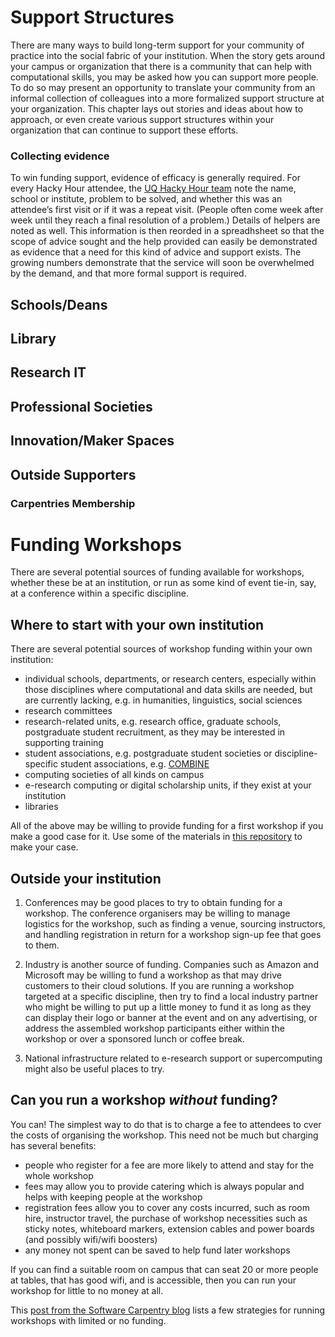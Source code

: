 # Support Structures

There are many ways to build long-term support for your community of practice into the social fabric of your institution. When the story gets around your campus or organization that there is a community that can help with computational skills, you may be asked how you can support more people. To do so may present an opportunity to translate your community from an informal collection of colleagues into a more formalized support structure at your organization. This chapter lays out stories and ideas about how to approach, or even create various support structures within your organization that can continue to support these efforts.

### Collecting evidence

To win funding support, evidence of efficacy is generally required. For every Hacky Hour attendee, the [UQ Hacky Hour team](https://hackyhourstluc.wordpress.com/) note the name, school or institute, problem to be solved, and whether this was an attendee's first visit or if it was a repeat visit. (People often come week after week until they reach a final resolution of a problem.) Details of helpers are noted as well. This information is then reorded in a spreadhsheet so that the scope of advice sought and the help provided can easily be demonstrated as evidence that a need for this kind of advice and support exists. The growing numbers demonstrate that the service will soon be overwhelmed by the demand, and that more formal support is required. 


## Schools/Deans

## Library

## Research IT

## Professional Societies

## Innovation/Maker Spaces


## Outside Supporters

### Carpentries Membership

# Funding Workshops

There are several potential sources of funding available for workshops, whether these be at an institution, or run as some kind of
event tie-in, say, at a conference within a specific discipline.

## Where to start with your own institution

There are several potential sources of workshop funding within your own institution:

- individual schools, departments, or research centers, especially within those disciplines where computational and data skills are 
needed, but are currently lacking, e.g. in humanities, linguistics, social sciences
- research committees
- research-related units, e.g. research office, graduate schools, postgraduate student recruitment, as they may be interested in supporting training
- student associations, e.g. postgraduate student societies or discipline-specific student associations, e.g. [COMBINE](https://combine.org.au/)
- computing societies of all kinds on campus
- e-research computing or digital scholarship units, if they exist at your institution
- libraries

All of the above may be willing to provide funding for a first workshop if you make a good case for it. Use some of the materials in
[this repository](https://github.com/carpentries/commons) to make your case.

## Outside your institution

1. Conferences may be good places to try to obtain funding for a workshop. The conference organisers may be willing to manage
logistics for the workshop, such as finding a venue, sourcing instructors, and handling registration in return for a workshop
sign-up fee that goes to them.

2. Industry is another source of funding. Companies such as Amazon and Microsoft may be willing to fund a workshop as that may drive customers
to their cloud solutions. If you are running a workshop targeted at a specific discipline, then try to find a local industry partner
who might be willing to put up a little money to fund it as long as they can display their logo or banner at the event and on
any advertising, or address the assembled workshop participants either within the workshop or over a sponsored lunch or coffee break.

3. National infrastructure related to e-research support or supercomputing might also be useful places to try.

## Can you run a workshop *without* funding?

You can! The simplest way to do that is to charge a fee to attendees to cver the costs of organising the workshop. This need not be much but
charging has several benefits:

- people who register for a fee are more likely to attend and stay for the whole workshop
- fees may allow you to provide catering which is always popular and helps with keeping people at the workshop
- registration fees allow you to cover any costs incurred, such as room hire, instructor travel, the
purchase of workshop necessities such as sticky notes,
whiteboard markers, extension cables and power boards (and possibly wifi/wifi boosters)
- any money not spent can be saved to help fund later workshops

If you can find a suitable room on campus that can seat 20 or more people at tables, that has good wifi, and is accessible, then
you can run your workshop for little to no money at all.

This [post from the Software Carpentry blog](https://software-carpentry.org/blog/2018/04/workshops-limited-budget.html) lists a few strategies for running workshops with limited or no funding.
